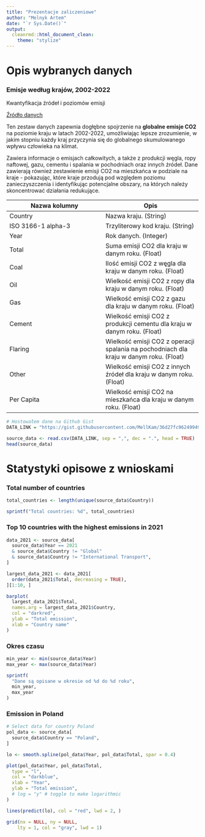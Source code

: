 ```yaml
---
title: "Prezentacje zaliczeniowe"
author: "Melnyk Artem"
date: "`r Sys.Date()`"
output: 
  cleanrmd::html_document_clean:
    theme: "stylize"
---
```


# Opis wybranych danych

### Emisje według krajów, 2002-2022
Kwantyfikacja źródeł i poziomów emisji

[Źródło danych](https://zenodo.org/record/7215364#.Y85jM3bML30)

Ten zestaw danych zapewnia dogłębne spojrzenie na **globalne emisje CO2** na poziomie kraju w latach 2002-2022, umożliwiając lepsze zrozumienie, w jakim stopniu każdy kraj przyczynia się do globalnego skumulowanego wpływu człowieka na klimat.

Zawiera informacje o emisjach całkowitych, a także z produkcji węgla, ropy naftowej, gazu, cementu i spalania w pochodniach oraz innych źródeł. Dane zawierają również zestawienie emisji CO2 na mieszkańca w podziale na kraje - pokazując, które kraje przodują pod względem poziomu zanieczyszczenia i identyfikując potencjalne obszary, na których należy skoncentrować działania redukujące.

| Nazwa kolumny | Opis |
| ----------- | ----------- |
| Country | Nazwa kraju. (String) |
| ISO 3166-1 alpha-3 | Trzyliterowy kod kraju. (String) |
| Year | Rok danych. (Integer) |
| Total |	Suma emisji CO2 dla kraju w danym roku. (Float) |
| Coal | Ilość emisji CO2 z węgla dla kraju w danym roku. (Float) |
| Oil	| Wielkość emisji CO2 z ropy dla kraju w danym roku. (Float) |
| Gas | Wielkość emisji CO2 z gazu dla kraju w danym roku. (Float) |
| Cement | Wielkość emisji CO2 z produkcji cementu dla kraju w danym roku. (Float) |
| Flaring |	Wielkość emisji CO2 z operacji spalania na pochodniach dla kraju w danym roku. (Float) |
| Other | Wielkość emisji CO2 z innych źródeł dla kraju w danym roku. (Float) |
| Per Capita | Wielkość emisji CO2 na mieszkańca dla kraju w danym roku. (Float) |

```r
# Hostowałem dane na Github Gist
DATA_LINK = "https://gist.githubusercontent.com/MellKam/36d27fc96249949e38749f47faf276c2/raw/5d9957fd67b6fd731726aa9dbf055d1cff8d4d2b/emissions_by_country.csv" # nolint

source_data <- read.csv(DATA_LINK, sep = ",", dec = ".", head = TRUE)
head(source_data)
```

# Statystyki opisowe z wnioskami

### Total number of countries

```r
total_countries <- length(unique(source_data$Country))

sprintf("Total countries: %d", total_countries)
```

### Top 10 countries with the highest emissions in 2021

```r
data_2021 <- source_data[
  source_data$Year == 2021
  & source_data$Country != "Global"
  & source_data$Country != "International Transport",
]

largest_data_2021 <- data_2021[
  order(data_2021$Total, decreasing = TRUE),
][1:10, ]

barplot(
  largest_data_2021$Total,
  names.arg = largest_data_2021$Country,
  col = "darkred",
  ylab = "Total emission",
  xlab = "Country name"
)
```

### Okres czasu

```r
min_year <- min(source_data$Year)
max_year <- max(source_data$Year)

sprintf(
  "Dane są opisane w okresie od %d do %d roku",
  min_year,
  max_year
)
```

### Emission in Poland

```r
# Select data for country Poland
pol_data <- source_data[
  source_data$Country == "Poland",
]

lo <- smooth.spline(pol_data$Year, pol_data$Total, spar = 0.4)

plot(pol_data$Year, pol_data$Total,
  type = "l",
  col = "darkblue",
  xlab = "Year",
  ylab = "Total emission",
  # log = "y" # toggle to make logarithmic
)

lines(predict(lo), col = "red", lwd = 2, )

grid(nx = NULL, ny = NULL,
    lty = 1, col = "gray", lwd = 1)
```




